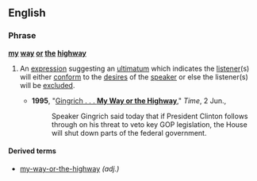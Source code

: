 ==English==

===Phrase===
'''[[my]] [[way]] [[or]] [[the]] [[highway]]'''

# {{chiefly|US|idiom}} An [[expression]] suggesting an [[ultimatum]] which indicates the [[listener]](s) will either [[conform]] to the [[desire]]s of the [[speaker]] or else the listener(s) will be [[exclude]]d.
#*'''1995''', "[http://www.time.com/time/nation/article/0,8599,3984,00.html Gingrich . . . '''My Way or the Highway''']," ''Time'', 2 Jun.,
#*:Speaker Gingrich said today that if President Clinton follows through on his threat to veto key GOP legislation, the House will shut down parts of the federal government.

====Derived terms====
*[[my-way-or-the-highway]] ''(adj.)''
